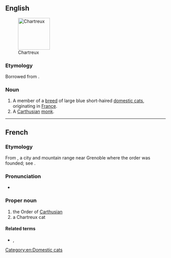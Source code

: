 {{also|chartreux}}
==English==
[[Image:Abbaye fev2006 003.jpg|thumb|right|100px|Chartreux]]

===Etymology===
Borrowed from {{bor|en|fr|Chartreux}}.

===Noun===
{{en-noun|Chartreux}}

# A member of a [[breed]] of large blue short-haired [[domestic cat]]s, originating in [[France]].
# A [[Carthusian]] [[monk]].

{{wikipedia|Chartreux}}
{{commonscat|Chartreux}}

[[Category:en:Domestic cats]]

----

==French==
===Etymology===
From {{m|fr|Chartreuse}}, a city and mountain range near Grenoble where the order was founded; see {{m|en|Carthusian}}.
===Pronunciation===
* {{audio|fr|LL-Q150 (fra)-X-Javier-Saulx-les-Chartreux.wav|Audio}}

===Proper noun===
{{fr-proper noun}}

# the Order of [[Carthusian]]
# a Chartreux cat

====Related terms====
* {{l|fr|chartreux}}, {{l|fr|chartreuse}}